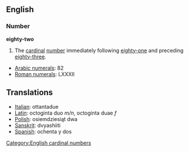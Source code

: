 == English ==
=== Number ===
'''eighty-two'''

#The [[cardinal]] [[number]] immediately following [[eighty-one]] and preceding [[eighty-three]].

*[[w:Arabic Numerals|Arabic numerals]]: 82
*[[w:Roman numerals|Roman numerals]]: LXXXII

==Translations==
*[[Italian]]: ottantadue
*[[Latin]]: octoginta duo ''m/n'', octoginta duae ''f''
*[[Polish]]: osiemdziesiąt dwa
*[[Sanskrit]]: dvyashiiti
*[[Spanish]]: ochenta y dos

[[Category:English cardinal numbers]]
